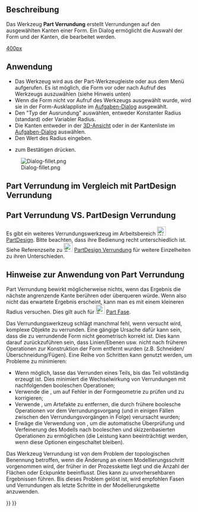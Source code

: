<languages/>

{{Docnav/de
|[[Part_Scale/de|Skalieren]]
|[[Part_Chamfer/de|Fase]]
|[[Part_Workbench/de|Part]]
|IconL=Part_Scale.svg
|IconR=Part_Chamfer.svg
|IconC=Workbench_Part.svg
}}

{{GuiCommand/de
|Name=Part Fillet
|Name/de=Part Verrundung
|MenuLocation=Part → Abrunden...
|Workbenches=[[Part_Workbench/de|Part]]
|SeeAlso=[[Part_Chamfer/de|Part Fase]]
}}

<span id="Description"></span>
==Beschreibung==

Das Werkzeug '''Part Verrundung''' erstellt Verrundungen auf den ausgewählten Kanten einer Form. Ein Dialog ermöglicht die Auswahl der Form und der Kanten, die bearbeitet werden.

[[image:Part_fillet_plate.PNG|400px]]
<div lang="en" dir="ltr" class="mw-content-ltr">
{{Caption|Plate with filleted corners}}
</div>

<span id="Usage"></span>
==Anwendung==

<div class="mw-translate-fuzzy">
* Das Werkzeug wird aus der Part-Werkzeugleiste oder aus dem Menü {{MenuCommand|Part → Abrunden...}} aufgerufen. Es ist möglich, die Form vor oder nach Aufruf des Werkzeugs auszuwählen (siehe Hinweis unten)
* Wenn die Form nicht vor Aufruf des Werkzeugs ausgewählt wurde, wird sie in der Form-Ausklappliste im [[Task_panel/de|Aufgaben-Dialog]] ausgewählt.
* Den "Typ der Ausrundung" auswählen, entweder Konstanter Radius (standard) oder Variabler Radius.
* Die Kanten entweder in der [[3D_view/de|3D-Ansicht]] oder in der Kantenliste im [[Task_panel/de|Aufgaben-Dialog]] auswählen.
* Den Wert des Radius eingeben.
* {{Button|OK}} zum Bestätigen drücken.
</div>

[[Image:Dialog-fillet.png]]

<span id="Part_Fillet_VS._PartDesign_Fillet"></span>
==Part Verrundung im Vergleich mit PartDesign Verrundung==

==Part Verrundung VS. PartDesign Verrundung==
Es gibt ein weiteres Verrundungswerkzeug im Arbeitsbereich [[Image:Workbench_PartDesign.svg|24px|link=PartDesign_Workbench]] [[PartDesign_Workbench/de|PartDesign]]. Bitte beachten, dass ihre Bedienung recht unterschiedlich ist. Siehe Referenzseite zu [[Image:PartDesign_Fillet.svg|24px|link=PartDesign_Fillet]] [[PartDesign_Fillet/de|PartDesign Verrundung]] für weitere Einzelheiten zu ihren Unterschieden.

<span id="Notes_on_application_of_Part_Fillet"></span>
==Hinweise zur Anwendung von Part Verrundung==

Part Verrundung bewirkt möglicherweise nichts, wenn das Ergebnis die nächste angrenzende Kante berühren oder überqueren würde. Wenn also nicht das erwartete Ergebnis erscheint, kann man es mit einem kleineren Radius versuchen.
Dies gilt auch für [[Image:Part_Chamfer.svg|24px]] [[Part_Chamfer/de|Part Fase]].

Das Verrundungswerkzeug schlägt manchmal fehl, wenn versucht wird, komplexe Objekte zu verrunden. Eine gängige Ursache dafür kann sein, dass die zu verrundende Form nicht geometrisch korrekt ist. Dies kann darauf zurückzuführen sein, dass Linien/Ebenen usw. nicht nach früheren Operationen zur Konstruktion der Form entfernt wurden (z.B. Schneiden/Überschneidung/Fügen). Eine Reihe von Schritten kann genutzt werden, um Probleme zu minimieren:
* Wenn möglich, lasse das Verrunden eines Teils, bis das Teil vollständig erzeugt ist. Dies minimiert die Wechselwirkung von Verrundungen mit nachfolgenden booleschen Operationen;
* Verwende die {{MenuCommand|Part → Gemetrie überprüfen}}, um auf Fehler in der Formgeometrie zu prüfen und zu korrigieren;
* Verwende {{MenuCommand|Part → Kopie erstellen → Form aufbereiten}}, um Artefakte zu entfernen, die durch frühere boolesche Operationen vor dem Verrundungsvorgang (und in einigen Fällen zwischen den Verrundungsvorgängen in Folge) verursacht wurden;
* Erwäge die Verwendung von {{MenuCommand|Bearbeiten → Einstellungen → PartDesign}}, um die automatische Überprüfung und Verfeinerung des Modells nach booleschen und skizzenbasierten Operationen zu ermöglichen (die Leistung kann beeinträchtigt werden, wenn diese Optionen eingeschaltet bleiben). 

Das Werkzeug Verrundung ist von dem Problem der topologischen Benennung betroffen, wenn die Änderung an einem Modellierungsschritt vorgenommen wird, der früher in der Prozesskette liegt und die Anzahl der Flächen oder Eckpunkte beeinflusst. Dies kann zu unvorhersehbaren Ergebnissen führen. Bis dieses Problem gelöst ist, wird empfohlen Fasen und Verrundungen als letzte Schritte in der Modellierungskette anzuwenden.


{{Docnav/de
|[[Part_Scale/de|Skalieren]]
|[[Part_Chamfer/de|Fase]]
|[[Part_Workbench/de|Part]]
|IconL=Part_Scale.svg
|IconR=Part_Chamfer.svg
|IconC=Workbench_Part.svg
}}

{{Part_Tools_navi{{#translation:}}}}
{{Userdocnavi{{#translation:}}}}
